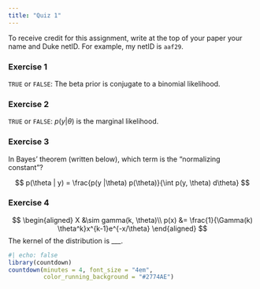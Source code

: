 ```yaml
---
title: "Quiz 1"
---
```


To receive credit for this assignment, write at the top of your paper your name and Duke netID. For example, my netID is `aaf29`.

### Exercise 1

`TRUE` or `FALSE`: The beta prior is conjugate to a binomial likelihood.

### Exercise 2

`TRUE` or `FALSE`: $p(y|\theta)$ is the marginal likelihood.

### Exercise 3

In Bayes' theorem (written below), which term is the "normalizing constant"?

$$
p(\theta | y) = \frac{p(y |\theta) p(\theta)}{\int p(y, \theta) d\theta}
$$


### Exercise 4

$$
\begin{aligned}
X &\sim gamma(k, \theta)\\
p(x) &= \frac{1}{\Gamma(k) \theta^k}x^{k-1}e^{-x/\theta}
\end{aligned}
$$
The kernel of the distribution is ___.

```r
#| echo: false
library(countdown)
countdown(minutes = 4, font_size = "4em",
          color_running_background = "#2774AE")
```

